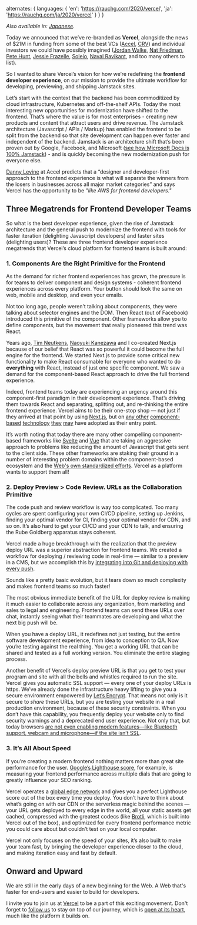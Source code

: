   alternates: {
    languages: {
      'en': 'https://rauchg.com/2020/vercel',
      'ja': 'https://rauchg.com/ja/2020/vercel'
    }
  }
}

_Also available in: [Japanese](/ja/2020/vercel)._

Today we announced that we’ve re-branded as **Vercel**, alongside the news of $21M in funding from some of the best VCs ([Accel](https://www.accel.com), [CRV](https://crv.com)) and individual investors we could have possibly imagined ([Jordan Walke](https://twitter.com/jordwalke), [Nat Friedman](https://twitter.com/natfriedman), [Pete Hunt](https://twitter.com/floydophone), [Jessie Frazelle](https://twitter.com/jessfraz), [Soleio](https://twitter.com/soleio), [Naval Ravikant](https://twitter.com/naval), and too many others to list).

So I wanted to share Vercel’s vision for how we’re redefining the **frontend developer experience**, on our mission to provide the ultimate workflow for developing, previewing, and shipping Jamstack sites.

Let’s start with the context that the backend has been commoditized by cloud infrastructure, Kubernetes and off-the-shelf APIs. Today the most interesting new opportunities for modernization have shifted to the frontend. That’s where the value is for most enterprises - creating new products and content that attract users and drive revenue. The Jamstack architecture (Javascript / APIs / Markup) has enabled the frontend to be split from the backend so that site development can happen ever faster and independent of the backend. Jamstack is an architecture shift that’s been proven out by Google, Facebook, and Microsoft ([see how Microsoft Docs is 100% Jamstack](https://www.youtube.com/watch?v=EpYYe6aQjJM&feature=youtu.be)) - and is quickly becoming the new modernization push for everyone else.

[Danny Levine](https://twitter.com/daniel_levine) at Accel predicts that a “designer and developer-first approach to the frontend experience is what will separate the winners from the losers in businesses across all major market categories” and says Vercel has the opportunity to be *"like AWS for frontend developers."*

## Three Megatrends for Frontend Developer Teams

So what is the best developer experience, given the rise of Jamstack architecture and the general push to modernize the frontend with tools for faster iteration (delighting Javascript developers) and faster sites (delighting users)? These are three frontend developer experience megatrends that Vercel’s cloud platform for frontend teams is built around:

### 1. Components Are the Right Primitive for the Frontend

As the demand for richer frontend experiences has grown, the pressure is for teams to deliver component and design systems - coherent frontend experiences across every platform. Your button should look the same on web, mobile and desktop, and even your emails.

Not too long ago, people weren’t talking about components, they were talking about selector engines and the DOM. Then React (out of Facebook) introduced this primitive of the component. Other frameworks allow you to define components, but the movement that really pioneered this trend was React.

Years ago, [Tim Neutkens](https://twitter.com/timneutkens), [Naoyuki Kanezawa](https://twitter.com/nkzawa) and I co-created Next.js because of our belief that React was so powerful it could become the full engine for the frontend. We started Next.js to provide some critical new functionality to make React consumable for everyone who wanted to do **everything** with React, instead of just one specific component. We saw a demand for the component-based React approach to drive the full frontend experience.

Indeed, frontend teams today are experiencing an urgency around this component-first paradigm in their development experience. That’s driving them towards React and separating, splitting out, and re-thinking the entire frontend experience. Vercel aims to be their one-stop shop — not just if they arrived at that point by using [Next.js](https://nextjs.org), but on [any other](https://vuejs.org/) [component-based](https://nuxtjs.org) [technology](https://svelte.dev/) [they](https://glimmerjs.com/) [may](https://angular.io/) have adopted as their entry point.

It’s worth noting that today there are many other compelling component-based frameworks like [Svelte](https://svelte.dev) and [Vue](https://vuejs.org) that are taking an aggressive approach to problems like reducing the amount of Javascript that gets sent to the client side. These other frameworks are staking their ground in a number of interesting problem domains within the component-based ecosystem and the [Web's own standardized efforts](https://www.webcomponents.org/). Vercel as a platform wants to support them all!

### 2. Deploy Preview > Code Review. URLs as the Collaboration Primitive

The code push and review workflow is way too complicated. Too many cycles are spent configuring your own CI/CD pipeline, setting up Jenkins, finding your optimal vendor for CI, finding your optimal vendor for CDN, and so on. It’s also hard to get your CI/CD and your CDN to talk, and ensuring the Rube Goldberg apparatus stays coherent.

Vercel made a huge breakthrough with the realization that the preview deploy URL was a superior abstraction for frontend teams. We created a workflow for deploying / reviewing code in real-time — similar to a preview in a CMS, but we accomplish this by [integrating into Git and deploying with every push](https://vercel.com/github).

Sounds like a pretty basic evolution, but it tears down so much complexity and makes frontend teams so much faster!

The most obvious immediate benefit of the URL for deploy review is making it much easier to collaborate across any organization, from marketing and sales to legal and engineering. Frontend teams can send these URLs over chat, instantly seeing what their teammates are developing and what the next big push will be.

When you have a deploy URL, it redefines not just testing, but the entire software development experience, from idea to conception to QA. Now you’re testing against the real thing. You get a working URL that can be shared and tested as a full working version. You eliminate the entire staging process.

Another benefit of Vercel’s deploy preview URL is that you get to test your program and site with all the bells and whistles required to run the site. Vercel gives you automatic SSL support — every one of your deploy URLs is https. We’ve already done the infrastructure heavy lifting to give you a secure environment empowered by [Let’s Encrypt](https://letsencrypt.org/). That means not only is it secure to *share* these URLs, but you are testing your website in a real production environment, because of these security constraints. When you don’t have this capability, you frequently deploy your website only to find security warnings and a deprecated end user experience. Not only that, but today browsers [are not even enabling modern features—like Bluetooth support, webcam and microphone—if the site isn’t SSL](https://www.digicert.com/blog/https-only-features-in-browsers/).

### 3. It’s All About Speed

If you’re creating a modern frontend nothing matters more than great site performance for the user. [Google’s Lighthouse score](https://twitter.com/rauchg/status/1252312827131342848), for example, is measuring your frontend performance across multiple dials that are going to greatly influence your SEO ranking.

Vercel operates a [global edge network](https://vercel.com/edge-network) and gives you a perfect Lighthouse score out of the box every time you deploy. You don’t have to think about what’s going on with our CDN or the serverless magic behind the scenes — your URL gets deployed to every edge in the world, all your static assets get cached, compressed with the greatest codecs (like [Brotli](https://medium.com/oyotech/how-brotli-compression-gave-us-37-latency-improvement-14d41e50fee4), which is built into Vercel out of the box), and optimized for every frontend performance metric you could care about but couldn’t test on your local computer.

Vercel not only focuses on the speed of your sites, it’s also built to make your team fast, by bringing the developer experience closer to the cloud, and making iteration easy and fast by default.

## Onward and Upward

We are still in the early days of a new beginning for the Web. A Web that's faster for end-users and easier to build for developers.

I invite you to join us at [Vercel](https://vercel.com) to be a part of this exciting movement. Don't forget to [follow us](https://twitter.com/vercel) to stay on top of our journey, which is [open at its heart](https://nextjs.org), much like the platform it builds on.
